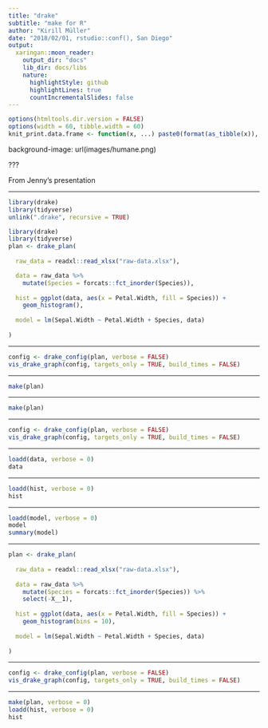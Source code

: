 ```yaml
---
title: "drake"
subtitle: "make for R"
author: "Kirill Müller"
date: "2018/02/01, rstudio::conf(), San Diego"
output:
  xaringan::moon_reader:
    output_dir: "docs"
    lib_dir: docs/libs
    nature:
      highlightStyle: github
      highlightLines: true
      countIncrementalSlides: false
---
```


```r
options(htmltools.dir.version = FALSE)
options(width = 60, tibble.width = 60)
knit_print.data.frame <- function(x, ...) paste0(format(as_tibble(x)), collapse = "\n")
```

background-image: url(images/humane.png)

???

From Jenny's presentation

---

```r
library(drake)
library(tidyverse)
unlink(".drake", recursive = TRUE)
```

```r
library(drake)
library(tidyverse)
plan <- drake_plan(
  
  raw_data = readxl::read_xlsx("raw-data.xlsx"),

  data = raw_data %>%
    mutate(Species = forcats::fct_inorder(Species)),
  
  hist = ggplot(data, aes(x = Petal.Width, fill = Species)) +
    geom_histogram(),
  
  model = lm(Sepal.Width ~ Petal.Width + Species, data)
  
)
```

---

```r
config <- drake_config(plan, verbose = FALSE)
vis_drake_graph(config, targets_only = TRUE, build_times = FALSE)
```

---

```r
make(plan)
```

---

```r
make(plan)
```

---

```r
config <- drake_config(plan, verbose = FALSE)
vis_drake_graph(config, targets_only = TRUE, build_times = FALSE)
```


---

```r
loadd(data, verbose = 0)
data
```

---

```r
loadd(hist, verbose = 0)
hist
```

---

```r
loadd(model, verbose = 0)
model
summary(model)
```

---

```r
plan <- drake_plan(
  
  raw_data = readxl::read_xlsx("raw-data.xlsx"),
  
  data = raw_data %>%
    mutate(Species = forcats::fct_inorder(Species)) %>% 
    select(-X__1),
  
  hist = ggplot(data, aes(x = Petal.Width, fill = Species)) +
    geom_histogram(bins = 10),
  
  model = lm(Sepal.Width ~ Petal.Width + Species, data)
  
)
```

---

```r
config <- drake_config(plan, verbose = FALSE)
vis_drake_graph(config, targets_only = TRUE, build_times = FALSE)
```

---

```r
make(plan, verbose = 0)
loadd(hist, verbose = 0)
hist
```
